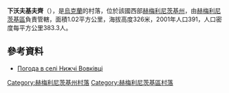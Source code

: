 {{coord|49|21|49|N|26|52|1|E|scale:100000|display=title}}

'''下沃夫基夫齊'''（{{lang-uk|Нижчі Вовківці}}），是[[烏克蘭|烏克蘭]]的村落，位於該國西部[[赫梅利尼茨基州|赫梅利尼茨基州]]，由[[赫梅利尼茨基區|赫梅利尼茨基區]]負責管轄，面積1.02平方公里，海拔高度326米，2001年人口391，人口密度每平方公里383.3人。

==參考資料==
* [http://weather.in.ua/ua/hmel'nickaja/16951 Погода в селі Нижчі Вовківці]{{Wayback|url=http://weather.in.ua/ua/hmel%27nickaja/16951 |date=20111220150136 }}

{{DEFAULTSORT:Нижчі Вовківці}}
[[Category:赫梅利尼茨基州村落|Category:赫梅利尼茨基州村落]]
[[Category:赫梅利尼茨基區村落|Category:赫梅利尼茨基區村落]]


{{Khmelnytskyi-geo-stub}}